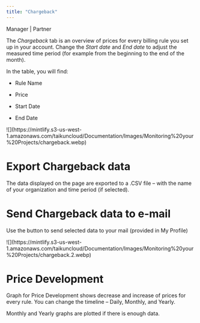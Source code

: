```yaml
---
title: "Chargeback"
---
```


<Icon icon="user-tie" iconType="solid" /> Manager | <Icon icon="handshake" iconType="solid" /> Partner

The *Chargeback* tab is an overview of prices for every billing rule you set up in your account. Change the *Start date* and *End date* to adjust the measured time period (for example from the beginning to the end of the month).

In the table, you will find:

* Rule Name

* Price

* Start Date

* End Date

<Frame caption="Chargeback">
  ![](https://mintlify.s3-us-west-1.amazonaws.com/taikuncloud/Documentation/Images/Monitoring%20your%20Projects/chargeback.webp)
</Frame>

# Export Chargeback data

The data displayed on the page are exported to a .CSV file – with the name of your organization and time period (if selected).

# Send Chargeback data to e-mail

Use the button to send selected data to your mail (provided in My Profile)

<Frame caption="Send Chargeback">
  ![](https://mintlify.s3-us-west-1.amazonaws.com/taikuncloud/Documentation/Images/Monitoring%20your%20Projects/chargeback.2.webp)
</Frame>

# Price Development

Graph for Price Development shows decrease and increase of prices for every rule. You can change the timeline – Daily, Monthly, and Yearly.

<Note>Monthly and Yearly graphs are plotted if there is enough data.</Note>
